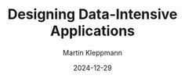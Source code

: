---
title: Designing Data-Intensive Applications
cover: https://books.google.com/books/publisher/content/images/frontcover/p1heDgAAQBAJ?fife=w480-h690
description: A look into Japan's history of cultural development from a rather 
author: Martin Kleppmann
date: "2024-12-29"
tags:
    - Software Engineering
    - Systems Design
---